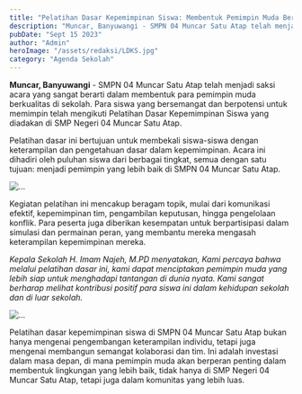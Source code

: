 ```yaml
---
title: "Pelatihan Dasar Kepemimpinan Siswa: Membentuk Pemimpin Muda Berkualitas di SMP Negeri 04 Muncar Satu Atap"
description: "Muncar, Banyuwangi - SMPN 04 Muncar Satu Atap telah menjadi saksi acara yang sangat berarti dalam membentuk para pemimpin "
pubDate: "Sept 15 2023"
author: "Admin"
heroImage: "/assets/redaksi/LDKS.jpg"
category: "Agenda Sekolah"
---
```



<strong>Muncar, Banyuwangi</strong> - SMPN 04 Muncar Satu Atap telah menjadi saksi acara yang sangat berarti dalam membentuk para pemimpin muda berkualitas di sekolah. Para siswa yang bersemangat dan berpotensi untuk memimpin telah mengikuti Pelatihan Dasar Kepemimpinan Siswa yang diadakan di SMP Negeri 04 Muncar Satu Atap.

Pelatihan dasar ini bertujuan untuk membekali siswa-siswa dengan keterampilan dan pengetahuan dasar dalam kepemimpinan. Acara ini dihadiri oleh puluhan siswa dari berbagai tingkat, semua dengan satu tujuan: menjadi pemimpin yang lebih baik di SMPN 04 Muncar Satu Atap.

<Image src="/assets/redaksi/LDKS2.jpg" width={800} height={150} alt="..." />

Kegiatan pelatihan ini mencakup beragam topik, mulai dari komunikasi efektif, kepemimpinan tim, pengambilan keputusan, hingga pengelolaan konflik. Para peserta juga diberikan kesempatan untuk berpartisipasi dalam simulasi dan permainan peran, yang membantu mereka mengasah keterampilan kepemimpinan mereka.

<i>Kepala Sekolah H. Imam Najeh, M.PD menyatakan, Kami percaya bahwa melalui pelatihan dasar ini, kami dapat menciptakan pemimpin muda yang lebih siap untuk menghadapi tantangan di dunia nyata. Kami sangat berharap melihat kontribusi positif para siswa ini dalam kehidupan sekolah dan di luar sekolah.</i>

<Image src="/assets/redaksi/LDKS3.jpg" width={800} height={150} alt="..." />

Pelatihan dasar kepemimpinan siswa di SMPN 04 Muncar Satu Atap bukan hanya mengenai pengembangan keterampilan individu, tetapi juga mengenai membangun semangat kolaborasi dan tim. Ini adalah investasi dalam masa depan, di mana pemimpin muda akan berperan penting dalam membentuk lingkungan yang lebih baik, tidak hanya di SMP Negeri 04 Muncar Satu Atap, tetapi juga dalam komunitas yang lebih luas.